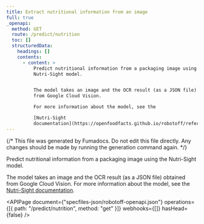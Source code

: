 ```yaml
---
title: Extract nutritional information from an image
full: true
_openapi:
  method: GET
  route: /predict/nutrition
  toc: []
  structuredData:
    headings: []
    contents:
      - content: >
          Predict nutritional information from a packaging image using the
          Nutri-Sight model.


          The model takes an image and the OCR result (as a JSON file) obtained
          from Google Cloud Vision.

          For more information about the model, see the

          [Nutri-Sight
          documentation](https://openfoodfacts.github.io/robotoff/references/predictions/nutrient-extraction/).
---
```


{/* This file was generated by Fumadocs. Do not edit this file directly. Any changes should be made by running the generation command again. */}

Predict nutritional information from a packaging image using the Nutri-Sight model.

The model takes an image and the OCR result (as a JSON file) obtained from Google Cloud Vision.
For more information about the model, see the
[Nutri-Sight documentation](https://openfoodfacts.github.io/robotoff/references/predictions/nutrient-extraction/).

<APIPage
  document={"specfiles-json/robotoff-openapi.json"}
  operations={[{ path: "/predict/nutrition", method: "get" }]}
  webhooks={[]}
  hasHead={false}
/>
